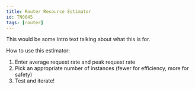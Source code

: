 ```yaml
---
title: Router Resource Estimator
id: TN0045
tags: [router]
---
```


This would be some intro text talking about what this is for.

How to use this estimator:

1. Enter average request rate and peak request rate
2. Pick an appropriate number of instances (fewer for efficiency, more for safety)
3. Test and iterate!


<RouterResourceEstimator />
